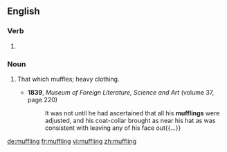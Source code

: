==English==

===Verb===
{{head|en|present participle}}

# {{present participle of|muffle|lang=en|nocat=1}}

===Noun===
{{en-noun}}

# {{context|mostly|in the plural|lang=en}} That which muffles; heavy clothing.
#* '''1839''', ''Museum of Foreign Literature, Science and Art'' (volume 37, page 220)
#*: It was not until he had ascertained that all his '''mufflings''' were adjusted, and his coat-collar brought as near his hat as was consistent with leaving any of his face out{{...}}

[[de:muffling]]
[[fr:muffling]]
[[vi:muffling]]
[[zh:muffling]]